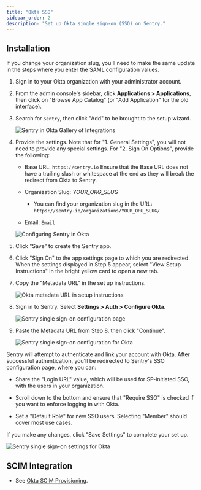 ```yaml
---
title: "Okta SSO"
sidebar_order: 2
description: "Set up Okta single sign-on (SSO) on Sentry."
---
```


## Installation

<Alert level="warning">

If you change your organization slug, you'll need to make the same update in the steps where you enter the SAML configuration values.

</Alert>

1. Sign in to your Okta organization with your administrator account.

1. From the admin console's sidebar, click **Applications > Applications**, then click on "Browse App Catalog" (or "Add Application" for the old interface).

1. Search for `Sentry`, then click "Add" to be brought to the setup wizard.

   ![Sentry in Okta Gallery of Integrations](/product/accounts/sso/okta-sso/okta-gallery.png)

1. Provide the settings. Note that for "1. General Settings", you will not need to provide any special settings. For "2. Sign On Options", provide the following:

   - Base URL: `https://sentry.io` <Alert level="warning">Ensure that the Base URL does not have a trailing slash or whitespace at the end as they will break the redirect from Okta to Sentry.</Alert>

   - Organization Slug: _YOUR_ORG_SLUG_

     - You can find your organization slug in the URL: `https://sentry.io/organizations/YOUR_ORG_SLUG/`

   - Email: `Email`

   ![Configuring Sentry in Okta](/product/accounts/sso/okta-sso/okta-settings-for-sentry.png)

1. Click "Save" to create the Sentry app.

1. Click "Sign On" to the app settings page to which you are redirected. When the settings displayed in Step 5 appear, select "View Setup Instructions" in the bright yellow card to open a new tab.

1. Copy the "Metadata URL" in the set up instructions.

   ![Okta metadata URL in setup instructions](/product/accounts/sso/okta-sso/okta-setup-instructions-page.png)

1. Sign in to Sentry. Select **Settings > Auth > Configure Okta**.

   ![Sentry single sign-on configuration page](/product/accounts/sso/okta-sso/okta-sentry-sso-settings-page.png)

1. Paste the Metadata URL from Step 8, then click "Continue".

   ![Sentry single sign-on configuration for Okta](/product/accounts/sso/okta-sso/okta-sentry-settings-metadata-url.png)

Sentry will attempt to authenticate and link your account with Okta. After successful authentication, you'll be redirected to Sentry's SSO configuration page, where you can:

- Share the "Login URL" value, which will be used for SP-initiated SSO, with the users in your organization.

- Scroll down to the bottom and ensure that "Require SSO" is checked if you want to enforce logging in with Okta.

- Set a "Default Role" for new SSO users. Selecting "Member" should cover most use cases.

If you make any changes, click "Save Settings" to complete your set up.

![Sentry single sign-on settings for Okta](/product/accounts/sso/okta-sso/okta-sentry-settings-for-okta.png)

## SCIM Integration

- See [Okta SCIM Provisioning](okta-scim).
